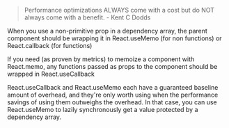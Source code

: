 
> Performance optimizations ALWAYS come with a cost but do NOT always come with a benefit. - Kent C Dodds

When you use a non-primitive prop in a dependency array, the parent component should be wrapping it in React.useMemo (for non functions) or React.callback (for functions)

If you need (as proven by metrics) to memoize a component with React.memo, any functions passed as props to the component should be wrapped in React.useCallback

React.useCallback and React.useMemo each have a guaranteed baseline amount of overhead, and they're only worth using when the performance savings of using them outweighs the overhead. In that case, you can use React.useMemo to lazily synchronously get a value protected by a dependency array.
